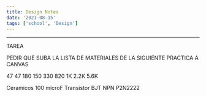 ```yaml
---
title: Design Notes
date: '2021-08-15'
tags: ['school', 'Design']
---
```



*** 

TAREA

PEDIR QUE SUBA LA LISTA DE MATERIALES DE LA SIGUIENTE PRACTICA A CANVAS

47
47
180
150
330
820
1K
2.2K
5.6K

Ceramicos 100 microF
Transistor BJT NPN P2N2222
